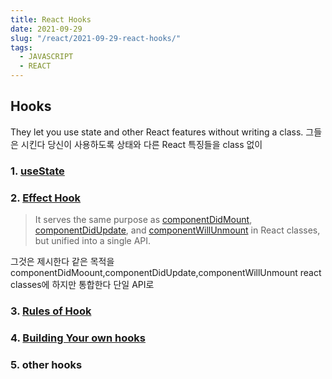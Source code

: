 ```yaml
---
title: React Hooks
date: 2021-09-29
slug: "/react/2021-09-29-react-hooks/"
tags:
  - JAVASCRIPT
  - REACT
---
```


## Hooks

They let you use state and other React features without writing a class.
그들은 시킨다 당신이 사용하도록 상태와 다른 React 특징들을 class 없이

### 1. [useState](https://reactjs.org/docs/hooks-overview.html#state-hook)

### 2. [Effect Hook](https://reactjs.org/docs/hooks-overview.html#effect-hook)

> It serves the same purpose as [componentDidMount](https://reactjs.org/docs/react-component.html#componentdidmount), [componentDidUpdate](https://reactjs.org/docs/react-component.html#componentdidupdate), and [componentWillUnmount](https://reactjs.org/docs/react-component.html#componentdidupdate) in React classes, but unified into a single API.

그것은 제시한다 같은 목적을 componentDidMoount,componentDidUpdate,componentWillUnmount
react classes에 하지만 통합한다 단일 API로

### 3. [Rules of Hook](https://reactjs.org/docs/hooks-overview.html#rules-of-hooks)

### 4. [Building Your own hooks](https://reactjs.org/docs/hooks-overview.html#building-your-own-hooks)

### 5. other hooks
